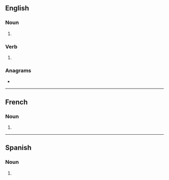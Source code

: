 ==English==

===Noun===
{{head|en|noun form}}

# {{plural of|en|trolley}}

===Verb===
{{head|en|verb form}}

# {{en-third-person singular of|trolley}}

===Anagrams===
* {{anagrams|en|a=ellorsty|Stollery}}

----

==French==

===Noun===
{{head|fr|noun form|g=m}}

# {{plural of|fr|trolley}}

----

==Spanish==

===Noun===
{{head|es|noun form|g=m-p}}

# {{noun form of|es|trolley||p}}